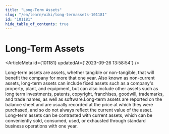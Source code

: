 ```yaml
---
title: "Long-Term Assets"
slug: "/en/learn/wiki/long-termassets-101181"
id: "101181"
hide_table_of_contents: true
---
```



# Long-Term Assets

<ArticleMeta id={101181} updatedAt={'2023-09-26 13:58:54'} />
<div className='border-solid border-b border-t-0 my-4 border-[var(--ifm-color-gray-300)]' />

Long-term assets are assets, whether tangible or non-tangible, that will benefit the company for more that one year. Also known as non-current assets, long-term assets can include fixed assets such as a company's property, plant, and equipment, but can also include other assets such as long term investments, patents, copyright, franchises, goodwill, trademarks, and trade names, as well as software.Long-term assets are reported on the balance sheet and are usually recorded at the price at which they were purchased, and so do not always reflect the current value of the asset. Long-term assets can be contrasted with current assets, which can be conveniently sold, consumed, used, or exhausted through standard business operations with one year.
